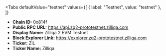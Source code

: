 
<Tabs
 defaultValue="testnet"
  values={[
    { label: "Testnet", value: "testnet" },
  ]}
>
<TabItem value="testnet">

- **Chain ID:** 0x814f
- **Public RPC URL:** https://api.zq2-prototestnet.zilliqa.com
- **Display Name:** Zilliqa 2 EVM Testnet
- **Block Explorer Link:** https://explorer.zq2-prototestnet.zilliqa.com
- **Ticker:** ZIL
- **Ticker Name:** Zilliqa

</TabItem>
</Tabs>
